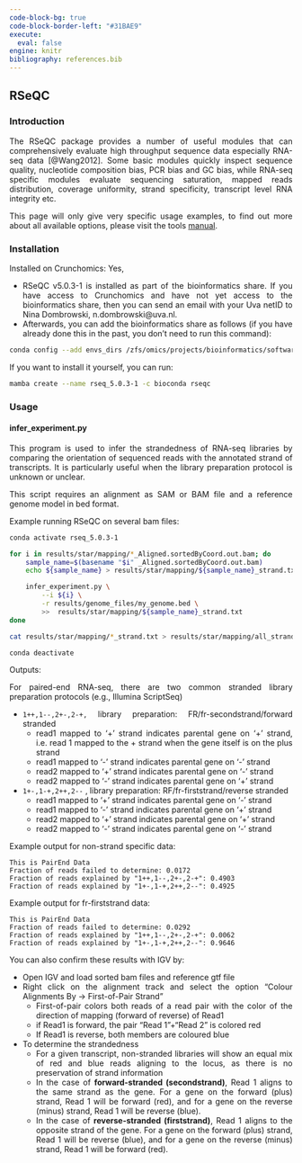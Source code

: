 ---
code-block-bg: true
code-block-border-left: "#31BAE9"
execute:
  eval: false
engine: knitr
bibliography: references.bib
---

::: {style="text-align: justify"}
## RSeQC

### Introduction

The RSeQC package provides a number of useful modules that can comprehensively evaluate high throughput sequence data especially RNA-seq data [@Wang2012]. Some basic modules quickly inspect sequence quality, nucleotide composition bias, PCR bias and GC bias, while RNA-seq specific modules evaluate sequencing saturation, mapped reads distribution, coverage uniformity, strand specificity, transcript level RNA integrity etc.

This page will only give very specific usage examples, to find out more about all available options, please visit the tools [manual](https://rseqc.sourceforge.net/).

### Installation

Installed on Crunchomics: Yes,

-   RSeQC v5.0.3-1 is installed as part of the bioinformatics share. If you have access to Crunchomics and have not yet access to the bioinformatics share, then you can send an email with your Uva netID to Nina Dombrowski, n.dombrowski\@uva.nl.
-   Afterwards, you can add the bioinformatics share as follows (if you have already done this in the past, you don't need to run this command):

```{bash}
conda config --add envs_dirs /zfs/omics/projects/bioinformatics/software/miniconda3/envs/
```

If you want to install it yourself, you can run:

```{bash}
mamba create --name rseq_5.0.3-1 -c bioconda rseqc
```

### Usage

#### infer_experiment.py

This program is used to infer the strandedness of RNA-seq libraries by comparing the orientation of sequenced reads with the annotated strand of transcripts. It is particularly useful when the library preparation protocol is unknown or unclear.

This script requires an alignment as SAM or BAM file and a reference genome model in bed format.

Example running RSeQC on several bam files:

```{bash}
conda activate rseq_5.0.3-1

for i in results/star/mapping/*_Aligned.sortedByCoord.out.bam; do
    sample_name=$(basename "$i" _Aligned.sortedByCoord.out.bam)
    echo ${sample_name} > results/star/mapping/${sample_name}_strand.txt

    infer_experiment.py \
        --i ${i} \
        -r results/genome_files/my_genome.bed \
        >>  results/star/mapping/${sample_name}_strand.txt
done 

cat results/star/mapping/*_strand.txt > results/star/mapping/all_strand.txt

conda deactivate
```

Outputs:

For paired-end RNA-seq, there are two common stranded library preparation protocols (e.g., Illumina ScriptSeq)

-   `1++,1--,2+-,2-+,` library preparation: FR/fr-secondstrand/forward stranded
    -   read1 mapped to '+' strand indicates parental gene on '+' strand, i.e. read 1 mapped to the + strand when the gene itself is on the plus strand
    -   read1 mapped to '-' strand indicates parental gene on '-' strand
    -   read2 mapped to '+' strand indicates parental gene on '-' strand
    -   read2 mapped to '-' strand indicates parental gene on '+' strand
-   `1+-,1-+,2++,2--` , library preparation: RF/fr-firststrand/reverse stranded
    -   read1 mapped to '+' strand indicates parental gene on '-' strand
    -   read1 mapped to '-' strand indicates parental gene on '+' strand
    -   read2 mapped to '+' strand indicates parental gene on '+' strand
    -   read2 mapped to '-' strand indicates parental gene on '-' strand

Example output for non-strand specific data:

```         
This is PairEnd Data
Fraction of reads failed to determine: 0.0172
Fraction of reads explained by "1++,1--,2+-,2-+": 0.4903
Fraction of reads explained by "1+-,1-+,2++,2--": 0.4925
```

Example output for fr-firststrand data:

```         
This is PairEnd Data
Fraction of reads failed to determine: 0.0292
Fraction of reads explained by "1++,1--,2+-,2-+": 0.0062
Fraction of reads explained by "1+-,1-+,2++,2--": 0.9646
```

You can also confirm these results with IGV by:

-   Open IGV and load sorted bam files and reference gtf file
-   Right click on the alignment track and select the option "Colour Alignments By -\> First-of-Pair Strand"
    -   First-of-pair colors both reads of a read pair with the color of the direction of mapping (forward of reverse) of Read1
    -   if Read1 is forward, the pair "Read 1"+"Read 2" is colored red
    -   If Read1 is reverse, both members are coloured blue
-   To determine the strandedness
    -   For a given transcript, non-stranded libraries will show an equal mix of red and blue reads aligning to the locus, as there is no preservation of strand information
    -   In the case of **forward-stranded (secondstrand)**, Read 1 aligns to the same strand as the gene. For a gene on the forward (plus) strand, Read 1 will be forward (red), and for a gene on the reverse (minus) strand, Read 1 will be reverse (blue).
    -   In the case of **reverse-stranded (firststrand)**, Read 1 aligns to the opposite strand of the gene. For a gene on the forward (plus) strand, Read 1 will be reverse (blue), and for a gene on the reverse (minus) strand, Read 1 will be forward (red).
:::